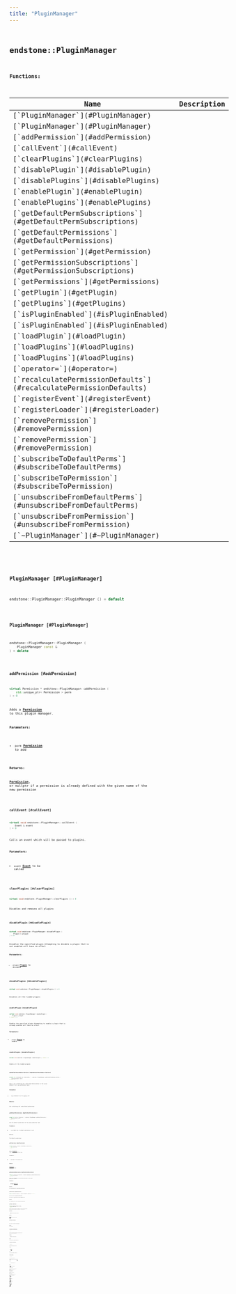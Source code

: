 ```yaml
---
title: "PluginManager"
---
```


## <code className="doc-symbol doc-symbol-class"/> endstone::PluginManager

















**Functions:**

<table>
<thead>
   <tr>
      <th>Name</th>
      <th>Description</th>
   </tr>
</thead>
<tbody>
<tr key="classendstone_1_1_plugin_manager_1a281ccb3de8a92c07a4e29f7ad2156424">
    <td>[`PluginManager`](#PluginManager)</td>
    <td></td>
</tr>
<tr key="classendstone_1_1_plugin_manager_1a9abdd544558986b3037204b669bd3753">
    <td>[`PluginManager`](#PluginManager)</td>
    <td></td>
</tr>
<tr key="classendstone_1_1_plugin_manager_1adf54011d2e7f3b831a1d9276119946a1">
    <td>[`addPermission`](#addPermission)</td>
    <td></td>
</tr>
<tr key="classendstone_1_1_plugin_manager_1a4dfe6ff074c30ba3055cdd8e81fc724c">
    <td>[`callEvent`](#callEvent)</td>
    <td></td>
</tr>
<tr key="classendstone_1_1_plugin_manager_1a14a15ef4e634b7109ef923c4dc84b64d">
    <td>[`clearPlugins`](#clearPlugins)</td>
    <td></td>
</tr>
<tr key="classendstone_1_1_plugin_manager_1a590c1e061513b9431b20d62bee105d8e">
    <td>[`disablePlugin`](#disablePlugin)</td>
    <td></td>
</tr>
<tr key="classendstone_1_1_plugin_manager_1ab56ff89a7ecf2d6b912f95c77c1508d9">
    <td>[`disablePlugins`](#disablePlugins)</td>
    <td></td>
</tr>
<tr key="classendstone_1_1_plugin_manager_1aa4ba7ce935f60390b5522a2bdb41a37b">
    <td>[`enablePlugin`](#enablePlugin)</td>
    <td></td>
</tr>
<tr key="classendstone_1_1_plugin_manager_1a2f0223eca4a793a2265d943b0d8347f4">
    <td>[`enablePlugins`](#enablePlugins)</td>
    <td></td>
</tr>
<tr key="classendstone_1_1_plugin_manager_1a9a414d170b547bce47ac00933a4f1020">
    <td>[`getDefaultPermSubscriptions`](#getDefaultPermSubscriptions)</td>
    <td></td>
</tr>
<tr key="classendstone_1_1_plugin_manager_1a2a17944a7454c57e59e24d9da35c2603">
    <td>[`getDefaultPermissions`](#getDefaultPermissions)</td>
    <td></td>
</tr>
<tr key="classendstone_1_1_plugin_manager_1a6eec3de712d8eb401cba594c25702a6b">
    <td>[`getPermission`](#getPermission)</td>
    <td></td>
</tr>
<tr key="classendstone_1_1_plugin_manager_1a51aaf24ca653d67c3ea010637ecca94d">
    <td>[`getPermissionSubscriptions`](#getPermissionSubscriptions)</td>
    <td></td>
</tr>
<tr key="classendstone_1_1_plugin_manager_1ad2545d188bff41477fe3fd5264251cfc">
    <td>[`getPermissions`](#getPermissions)</td>
    <td></td>
</tr>
<tr key="classendstone_1_1_plugin_manager_1a156155bc2b7611c66b63822501d3e426">
    <td>[`getPlugin`](#getPlugin)</td>
    <td></td>
</tr>
<tr key="classendstone_1_1_plugin_manager_1aa91ce71b20fd55f651b2a9adad8e1533">
    <td>[`getPlugins`](#getPlugins)</td>
    <td></td>
</tr>
<tr key="classendstone_1_1_plugin_manager_1a4727c832fc835f645d111ce008a7c9d0">
    <td>[`isPluginEnabled`](#isPluginEnabled)</td>
    <td></td>
</tr>
<tr key="classendstone_1_1_plugin_manager_1af271c20893989ead66a7b2b65d2067fa">
    <td>[`isPluginEnabled`](#isPluginEnabled)</td>
    <td></td>
</tr>
<tr key="classendstone_1_1_plugin_manager_1a7f21fe6870ae38c909691398863ea6e9">
    <td>[`loadPlugin`](#loadPlugin)</td>
    <td></td>
</tr>
<tr key="classendstone_1_1_plugin_manager_1a7955f44204bab938fb2647fa717d5405">
    <td>[`loadPlugins`](#loadPlugins)</td>
    <td></td>
</tr>
<tr key="classendstone_1_1_plugin_manager_1ae31db542d6a5f82c406bf3e23d6ef2d7">
    <td>[`loadPlugins`](#loadPlugins)</td>
    <td></td>
</tr>
<tr key="classendstone_1_1_plugin_manager_1a773e9898c1364422297e68b04877ded6">
    <td>[`operator=`](#operator=)</td>
    <td></td>
</tr>
<tr key="classendstone_1_1_plugin_manager_1a6b871de71ea1884cf526b4c5880e732e">
    <td>[`recalculatePermissionDefaults`](#recalculatePermissionDefaults)</td>
    <td></td>
</tr>
<tr key="classendstone_1_1_plugin_manager_1a3f7b1b0a5e838c7b299a93e12a816ea6">
    <td>[`registerEvent`](#registerEvent)</td>
    <td></td>
</tr>
<tr key="classendstone_1_1_plugin_manager_1ac8aee762e697dfff805f6fcba27d973b">
    <td>[`registerLoader`](#registerLoader)</td>
    <td></td>
</tr>
<tr key="classendstone_1_1_plugin_manager_1a8e228f95cb9ae2fa7691a0bab7a4ab15">
    <td>[`removePermission`](#removePermission)</td>
    <td></td>
</tr>
<tr key="classendstone_1_1_plugin_manager_1a88d24d0be87c7a5905c69638c667e324">
    <td>[`removePermission`](#removePermission)</td>
    <td></td>
</tr>
<tr key="classendstone_1_1_plugin_manager_1ad6f9c928e31f02639e0f2bc39a97bd96">
    <td>[`subscribeToDefaultPerms`](#subscribeToDefaultPerms)</td>
    <td></td>
</tr>
<tr key="classendstone_1_1_plugin_manager_1a368d558addb19a455e0616a134a32e51">
    <td>[`subscribeToPermission`](#subscribeToPermission)</td>
    <td></td>
</tr>
<tr key="classendstone_1_1_plugin_manager_1a933fe9395fb93db5bcad5e687523ccbc">
    <td>[`unsubscribeFromDefaultPerms`](#unsubscribeFromDefaultPerms)</td>
    <td></td>
</tr>
<tr key="classendstone_1_1_plugin_manager_1a701f8e4b82cf233b04a0aeb5f9fba330">
    <td>[`unsubscribeFromPermission`](#unsubscribeFromPermission)</td>
    <td></td>
</tr>
<tr key="classendstone_1_1_plugin_manager_1a648f03d094a5d49c697c6dbd3a94b9a8">
    <td>[`~PluginManager`](#~PluginManager)</td>
    <td></td>
</tr>
</tbody>
</table>

### <code className="doc-symbol doc-symbol-function"/> PluginManager [#PluginManager]

```cpp
endstone::PluginManager::PluginManager () = default
```


### <code className="doc-symbol doc-symbol-function"/> PluginManager [#PluginManager]

```cpp
endstone::PluginManager::PluginManager (
    PluginManager const &
) = delete
```


### <code className="doc-symbol doc-symbol-function"/> addPermission [#addPermission]

```cpp
virtual Permission * endstone::PluginManager::addPermission (
    std::unique_ptr< Permission > perm
) = 0
```


Adds a [**Permission**](classendstone_1_1_permission.md) to this plugin manager.




**Parameters:**


* `perm` [**Permission**](classendstone_1_1_permission.md) to add 



**Returns:**

[**Permission**](classendstone_1_1_permission.md), or nullptr if a permission is already defined with the given name of the new permission 





        
### <code className="doc-symbol doc-symbol-function"/> callEvent [#callEvent]

```cpp
virtual void endstone::PluginManager::callEvent (
    Event & event
) = 0
```


Calls an event which will be passed to plugins.




**Parameters:**


* `event` [**Event**](classendstone_1_1_event.md) to be called 




        
### <code className="doc-symbol doc-symbol-function"/> clearPlugins [#clearPlugins]

```cpp
virtual void endstone::PluginManager::clearPlugins () = 0
```


Disables and removes all plugins 


        
### <code className="doc-symbol doc-symbol-function"/> disablePlugin [#disablePlugin]

```cpp
virtual void endstone::PluginManager::disablePlugin (
    Plugin & plugin
) = 0
```


Disables the specified plugin Attempting to disable a plugin that is not enabled will have no effect




**Parameters:**


* `plugin` [**Plugin**](classendstone_1_1_plugin.md) to disable 




        
### <code className="doc-symbol doc-symbol-function"/> disablePlugins [#disablePlugins]

```cpp
virtual void endstone::PluginManager::disablePlugins () = 0
```


Disables all the loaded plugins 


        
### <code className="doc-symbol doc-symbol-function"/> enablePlugin [#enablePlugin]

```cpp
virtual void endstone::PluginManager::enablePlugin (
    Plugin & plugin
) const = 0
```


Enables the specified plugin Attempting to enable a plugin that is already enabled will have no effect




**Parameters:**


* `plugin` [**Plugin**](classendstone_1_1_plugin.md) to enable 




        
### <code className="doc-symbol doc-symbol-function"/> enablePlugins [#enablePlugins]

```cpp
virtual void endstone::PluginManager::enablePlugins () const = 0
```


Enable all the loaded plugins 


        
### <code className="doc-symbol doc-symbol-function"/> getDefaultPermSubscriptions [#getDefaultPermSubscriptions]

```cpp
virtual std::unordered_set< Permissible * > endstone::PluginManager::getDefaultPermSubscriptions (
    PermissionLevel level
) const = 0
```


Gets a set containing all subscribed Permissibles to the given default list, by permission level




**Parameters:**


* `level` Default list to query for 



**Returns:**

Set containing all subscribed permissions 





        
### <code className="doc-symbol doc-symbol-function"/> getDefaultPermissions [#getDefaultPermissions]

```cpp
virtual std::vector< Permission * > endstone::PluginManager::getDefaultPermissions (
    PermissionLevel level
) const = 0
```


Gets the default permissions for the given permission level




**Parameters:**


* `level` Which set of default permissions to get 



**Returns:**

The default permissions 





        
### <code className="doc-symbol doc-symbol-function"/> getPermission [#getPermission]

```cpp
virtual Permission * endstone::PluginManager::getPermission (
    std::string name
) const = 0
```


Gets a [**Permission**](classendstone_1_1_permission.md) from its fully qualified name




**Parameters:**


* `name` Name of the permission 



**Returns:**

[**Permission**](classendstone_1_1_permission.md), or null if none 





        
### <code className="doc-symbol doc-symbol-function"/> getPermissionSubscriptions [#getPermissionSubscriptions]

```cpp
virtual std::unordered_set< Permissible * > endstone::PluginManager::getPermissionSubscriptions (
    std::string permission
) const = 0
```


Gets a set containing all subscribed Permissibles to the given permission, by name




**Parameters:**


* `permission` [**Permission**](classendstone_1_1_permission.md) to query for 



**Returns:**

Set containing all subscribed permissions 





        
### <code className="doc-symbol doc-symbol-function"/> getPermissions [#getPermissions]

```cpp
virtual std::unordered_set< Permission * > endstone::PluginManager::getPermissions () const = 0
```


Gets a set of all registered permissions.


This set is a copy and will not be modified live.




**Returns:**

Set containing all current registered permissions 





        
### <code className="doc-symbol doc-symbol-function"/> getPlugin [#getPlugin]

```cpp
virtual Plugin * endstone::PluginManager::getPlugin (
    const std::string & name
) const = 0
```


Checks if the given plugin is loaded and returns it when applicable. Please note that the name of the plugin is case-sensitive




**Parameters:**


* `name` Name of the plugin to check 



**Returns:**

[**Plugin**](classendstone_1_1_plugin.md) if it exists, otherwise nullptr 





        
### <code className="doc-symbol doc-symbol-function"/> getPlugins [#getPlugins]

```cpp
virtual std::vector< Plugin * > endstone::PluginManager::getPlugins () const = 0
```


Gets a list of all currently loaded plugins




**Returns:**

List of Plugins 





        
### <code className="doc-symbol doc-symbol-function"/> isPluginEnabled [#isPluginEnabled]

```cpp
virtual bool endstone::PluginManager::isPluginEnabled (
    const std::string & name
) const = 0
```


Checks if the given plugin is enabled or not Please note that the name of the plugin is case-sensitive.




**Parameters:**


* `name` Name of the plugin to check 



**Returns:**

true if the plugin is enabled, otherwise false 





        
### <code className="doc-symbol doc-symbol-function"/> isPluginEnabled [#isPluginEnabled]

```cpp
virtual bool endstone::PluginManager::isPluginEnabled (
    Plugin * plugin
) const = 0
```


Checks if the given plugin is enabled or not




**Parameters:**


* `plugin` [**Plugin**](classendstone_1_1_plugin.md) to check 



**Returns:**

true if the plugin is enabled, otherwise false 





        
### <code className="doc-symbol doc-symbol-function"/> loadPlugin [#loadPlugin]

```cpp
virtual Plugin * endstone::PluginManager::loadPlugin (
    std::string file
) = 0
```


Loads the plugin in the specified file


File must be valid according to the current enabled [**Plugin**](classendstone_1_1_plugin.md) interfaces




**Parameters:**


* `file` File containing the plugin to load 



**Returns:**

The [**Plugin**](classendstone_1_1_plugin.md) loaded, or nullptr if it was invalid 





        
### <code className="doc-symbol doc-symbol-function"/> loadPlugins [#loadPlugins]

```cpp
virtual std::vector< Plugin * > endstone::PluginManager::loadPlugins (
    std::string directory
) = 0
```


Loads the plugin contained within the specified directory




**Parameters:**


* `directory` Directory to check for plugins 



**Returns:**

A list of all plugins loaded 





        
### <code className="doc-symbol doc-symbol-function"/> loadPlugins [#loadPlugins]

```cpp
virtual std::vector< Plugin * > endstone::PluginManager::loadPlugins (
    std::vector< std::string > files
) = 0
```


Loads the plugins in the list of the files




**Parameters:**


* `files` List of files containing plugins to load 



**Returns:**

A list of all plugins loaded 





        
### <code className="doc-symbol doc-symbol-function"/> recalculatePermissionDefaults [#recalculatePermissionDefaults]

```cpp
virtual void endstone::PluginManager::recalculatePermissionDefaults (
    Permission & perm
) = 0
```


Recalculates the defaults for the given `Permission`.


This will have no effect if the specified permission is not registered here.




**Parameters:**


* `perm` [**Permission**](classendstone_1_1_permission.md) to recalculate 




        
### <code className="doc-symbol doc-symbol-function"/> registerEvent [#registerEvent]

```cpp
virtual void endstone::PluginManager::registerEvent (
    std::string event,
    std::function< void( Event &)> executor,
    EventPriority priority,
    Plugin & plugin,
    bool ignore_cancelled
) = 0
```


Registers the given event




**Parameters:**


* `event` [**Event**](classendstone_1_1_event.md) name to register 
* `executor` EventExecutor to register 
* `priority` Priority of this event 
* `plugin` [**Plugin**](classendstone_1_1_plugin.md) to register 
* `ignore_cancelled` Do not call executor if event was already cancelled 




        
### <code className="doc-symbol doc-symbol-function"/> registerLoader [#registerLoader]

```cpp
virtual void endstone::PluginManager::registerLoader (
    std::unique_ptr< PluginLoader > loader
) = 0
```


Registers the specified plugin loader




**Parameters:**


* `loader` [**PluginLoader**](classendstone_1_1_plugin_loader.md) to register 




        
### <code className="doc-symbol doc-symbol-function"/> removePermission [#removePermission]

```cpp
virtual void endstone::PluginManager::removePermission (
    Permission & perm
) = 0
```


Removes a [**Permission**](classendstone_1_1_permission.md) registration from this plugin manager.


If the specified permission does not exist in this plugin manager, nothing will happen. Removing a permission registration will **not** remove the permission from any Permissibles that have it.




**Parameters:**


* `perm` [**Permission**](classendstone_1_1_permission.md) to remove 




        
### <code className="doc-symbol doc-symbol-function"/> removePermission [#removePermission]

```cpp
virtual void endstone::PluginManager::removePermission (
    std::string name
) = 0
```


Removes a [**Permission**](classendstone_1_1_permission.md) registration from this plugin manager.


If the specified permission does not exist in this plugin manager, nothing will happen. Removing a permission registration will **not** remove the permission from any Permissibles that have it.




**Parameters:**


* `name` [**Permission**](classendstone_1_1_permission.md) to remove 




        
### <code className="doc-symbol doc-symbol-function"/> subscribeToDefaultPerms [#subscribeToDefaultPerms]

```cpp
virtual void endstone::PluginManager::subscribeToDefaultPerms (
    PermissionLevel level,
    Permissible & permissible
) = 0
```


Subscribes to the given Default permissions by permission level


If the specified defaults change in any form, the [**Permissible**](classendstone_1_1_permissible.md) will be asked to recalculate.




**Parameters:**


* `level` Default list to subscribe to 
* `permissible` [**Permissible**](classendstone_1_1_permissible.md) subscribing 




        
### <code className="doc-symbol doc-symbol-function"/> subscribeToPermission [#subscribeToPermission]

```cpp
virtual void endstone::PluginManager::subscribeToPermission (
    std::string permission,
    Permissible & permissible
) = 0
```


Subscribes the given [**Permissible**](classendstone_1_1_permissible.md) for information about the requested [**Permission**](classendstone_1_1_permission.md), by name. If the specified [**Permission**](classendstone_1_1_permission.md) changes in any form, the [**Permissible**](classendstone_1_1_permissible.md) will be asked to recalculate.




**Parameters:**


* `permission` [**Permission**](classendstone_1_1_permission.md) to subscribe to 
* `permissible` [**Permissible**](classendstone_1_1_permissible.md) subscribing 




        
### <code className="doc-symbol doc-symbol-function"/> unsubscribeFromDefaultPerms [#unsubscribeFromDefaultPerms]

```cpp
virtual void endstone::PluginManager::unsubscribeFromDefaultPerms (
    PermissionLevel level,
    Permissible & permissible
) = 0
```


Unsubscribes from the given Default permissions by permission level




**Parameters:**


* `level` Default list to unsubscribe from 
* `permissible` [**Permissible**](classendstone_1_1_permissible.md) subscribing 




        
### <code className="doc-symbol doc-symbol-function"/> unsubscribeFromPermission [#unsubscribeFromPermission]

```cpp
virtual void endstone::PluginManager::unsubscribeFromPermission (
    std::string permission,
    Permissible & permissible
) = 0
```


Unsubscribes the given [**Permissible**](classendstone_1_1_permissible.md) for information about the requested [**Permission**](classendstone_1_1_permission.md), by name.




**Parameters:**


* `permission` [**Permission**](classendstone_1_1_permission.md) to unsubscribe from 
* `permissible` [**Permissible**](classendstone_1_1_permissible.md) subscribing 




        